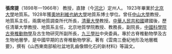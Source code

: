 {{expand|time=2010-03-15T16:33:36+00:00}}
{{unreferenced|time=2010-03-15T16:33:36+00:00}}
'''張席提'''（1898年—1966年）
教授，直隸（今[[河北|河北]]）定州人。 1923年畢業於[[北京大學|北京大學]]地質系。1928年獲[[奧地利|奧地利]][[維也納大學|維也納大學]]地質系博士學位。曾任[[中山大學|中山大學]]教授，地質系主任，兩廣地質調查所代所長，[[清華大學|清華大學]]教授。[[中華人民共和國|中華人民共和國]]建國後，歷任清華大學教授、地質系主任，北京地質學院教授、教務長，副院長，[[中國科學院|中國科學院]][[古脊椎動物學|古脊椎動物學]]及古生物研究所副所長，[[九三學社|九三學社]]中央委員。專於古脊椎動物學及古生物地層學，是中國早期的古脊椎動物學家。著有《雲南三疊紀地形及地層概要》，撰有《山西東南部榆社盆地乳齒像類化石的新材料》等論文。